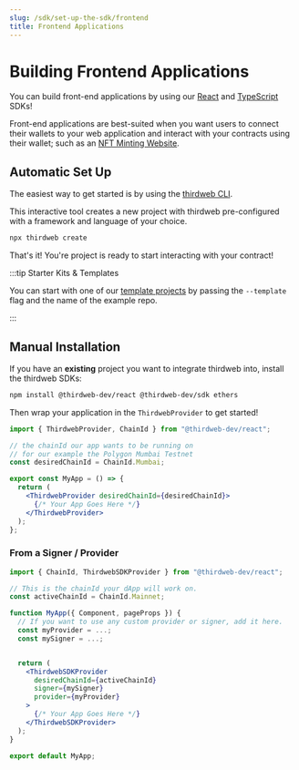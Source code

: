 ```yaml
---
slug: /sdk/set-up-the-sdk/frontend
title: Frontend Applications
---
```



# Building Frontend Applications

You can build front-end applications by using our [React](/react) and [TypeScript](/typescript) SDKs!

Front-end applications are best-suited when you want users to connect their wallets to your web application and interact with your contracts using their wallet; such as an [NFT Minting Website](/templates/nft-drop).

## Automatic Set Up

The easiest way to get started is by using the [thirdweb CLI](https://github.com/thirdweb-dev/thirdweb-cli).

This interactive tool creates a new project with thirdweb pre-configured with a framework and language of your choice.

```bash
npx thirdweb create
```

That's it! You're project is ready to start interacting with your contract!

:::tip Starter Kits & Templates

You can start with one of our [template projects](/templates) by passing the `--template` flag and the name of the example repo.

:::

## Manual Installation

If you have an **existing** project you want to integrate thirdweb into, install the thirdweb SDKs:

```bash
npm install @thirdweb-dev/react @thirdweb-dev/sdk ethers
```

Then wrap your application in the `ThirdwebProvider` to get started!

```jsx
import { ThirdwebProvider, ChainId } from "@thirdweb-dev/react";

// the chainId our app wants to be running on
// for our example the Polygon Mumbai Testnet
const desiredChainId = ChainId.Mumbai;

export const MyApp = () => {
  return (
    <ThirdwebProvider desiredChainId={desiredChainId}>
      {/* Your App Goes Here */}
    </ThirdwebProvider>
  );
};
```

### From a Signer / Provider

```jsx
import { ChainId, ThirdwebSDKProvider } from "@thirdweb-dev/react";

// This is the chainId your dApp will work on.
const activeChainId = ChainId.Mainnet;

function MyApp({ Component, pageProps }) {
  // If you want to use any custom provider or signer, add it here.
  const myProvider = ...;
  const mySigner = ...;


  return (
    <ThirdwebSDKProvider
      desiredChainId={activeChainId}
      signer={mySigner}
      provider={myProvider}
    >
      {/* Your App Goes Here */}
    </ThirdwebSDKProvider>
  );
}

export default MyApp;
```
